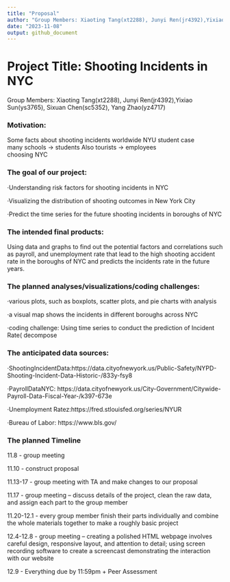 ```yaml
---
title: "Proposal"
author: "Group Members: Xiaoting Tang(xt2288), Junyi Ren(jr4392),Yixiao Sun(ys3765), Sixuan Chen(sc5352), Yang Zhao(yz4717)"
date: "2023-11-08"
output: github_document
---
```


# Project Title: Shooting Incidents in NYC

Group Members: Xiaoting Tang(xt2288), Junyi Ren(jr4392),Yixiao Sun(ys3765), Sixuan Chen(sc5352), Yang Zhao(yz4717)

### Motivation:
Some facts about shooting incidents 
  worldwide
  NYU student case
\
  many schools → students 
  Also tourists → employees 
	\
choosing NYC

### The goal of our project:
·Understanding risk factors for shooting incidents in NYC

·Visualizing the distribution of shooting outcomes in New York City

·Predict the time series for the future shooting incidents in boroughs of NYC

### The intended final products:
Using data and graphs to find out the potential factors and correlations such as payroll, and unemployment rate that lead to the high shooting accident rate in the boroughs of NYC and predicts the incidents rate in the future years.

### The planned analyses/visualizations/coding challenges:
·various plots, such as boxplots, scatter plots, and pie charts with analysis

·a visual map shows the incidents in different boroughs across NYC

·coding challenge:  Using time series to conduct the prediction of Incident Rate( decompose

### The anticipated data sources:
·ShootingIncidentData:https://data.cityofnewyork.us/Public-Safety/NYPD-Shooting-Incident-Data-Historic-/833y-fsy8

·PayrollDataNYC: https://data.cityofnewyork.us/City-Government/Citywide-Payroll-Data-Fiscal-Year-/k397-673e

·Unemployment Ratez:https://fred.stlouisfed.org/series/NYUR

·Bureau of Labor: https://www.bls.gov/

### The planned Timeline
11.8 - group meeting

11.10 - construct proposal

11.13-17 - group meeting with TA and make changes to our proposal

11.17 - group meeting – discuss details of the project, clean the raw data, and assign each part to the group member

11.20-12.1 - every group member finish their parts individually and combine the whole materials together to make a roughly basic project

12.4-12.8 - group meeting – creating a polished HTML webpage involves careful design, responsive layout, and attention to detail; using screen recording software to create a screencast demonstrating the interaction with our website

12.9 - Everything due by 11:59pm + Peer Assessment




